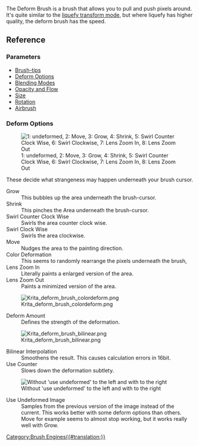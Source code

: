 The Deform Brush is a brush that allows you to pull and push pixels around. It's quite similar to the [[Special:myLanguage/Transform Tool|liquefy transform mode]], but where liquefy has higher quality, the deform brush has the speed.

==Reference==

===Parameters===
* [[Special:MyLanguage/Brush Tips|Brush-tips]]
* [[Special:MyLanguage/Deform#Deform Options|Deform Options]]
* [[Special:MyLanguage/Blending Modes|Blending Modes]]
* [[Special:MyLanguage/Opacity &amp; Flow|Opacity and Flow]]
* [[Special:MyLanguage/Parameters#Size|Size]]
* [[Special:MyLanguage/Parameters#Rotation|Rotation]]
* [[Special:MyLanguage/Parameters#Airbrush|Airbrush]]

===Deform Options===

[[File:Krita deform brush examples.png |1: undeformed, 2: Move, 3: Grow, 4: Shrink, 5: Swirl Counter Clock Wise, 6: Swirl Clockwise, 7: Lens Zoom In, 8: Lens Zoom Out]]

These decide what strangeness may happen underneath your brush cursor.

;Grow
:This bubbles up the area underneath the brush-cursor.
;Shrink
:This pinches the Area underneath the brush-cursor.
;Swirl Counter Clock Wise
:Swirls the area counter clock wise.
;Swirl Clock Wise
:Swirls the area clockwise.
;Move
:Nudges the area to the painting direction.
;Color Deformation
:This seems to randomly rearrange the pixels underneath the brush,
;Lens Zoom In
:Literally paints a enlarged version of the area.
;Lens Zoom Out
:Paints a minimized version of the area.

[[File:Krita deform brush colordeform.png]]

;Deform Amount
:Defines the strength of the deformation.

[[File:Krita deform brush bilinear.png]]
;Bilinear Interpolation
:Smoothens the result. This causes calculation errors in 16bit.
;Use Counter
:Slows down the deformation subtlety.
[[File:Krita deform brush useundeformed.png  |Without 'use undeformed' to the left and with to the right]]
;Use Undeformed Image
:Samples from the previous version of the image instead of the current. This works better with some deform options than others. Move for example seems to almost stop working, but it works really well with Grow.

[[Category:Brush Engines{{#translation:}}]]
